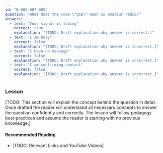 ```yaml
---
id: "B-002-007-005"
question: "What does the code \"QSB\" mean in amateur radio?"
answers:
  - text: "Your signal is fading"
    correct: true
    explanation: "[TODO: Draft explanation why answer is correct.]"
  - text: "I am busy"
    correct: false
    explanation: "[TODO: Draft explanation why answer is incorrect.]"
  - text: "I have no message"
    correct: false
    explanation: "[TODO: Draft explanation why answer is incorrect.]"
  - text: "I am confirming contact"
    correct: false
    explanation: "[TODO: Draft explanation why answer is incorrect.]"
---
```


### Lesson

[TODO: This section will explain the concept behind the question in detail. Once drafted the reader will understand all necessary concepts to answer the question confidently and correctly. The lesson will follow pedagogy best-practices and assume the reader is starting with no previous knowledge.]

#### Recommended Reading

- [TODO: Relevant Links and YouTube Videos]
